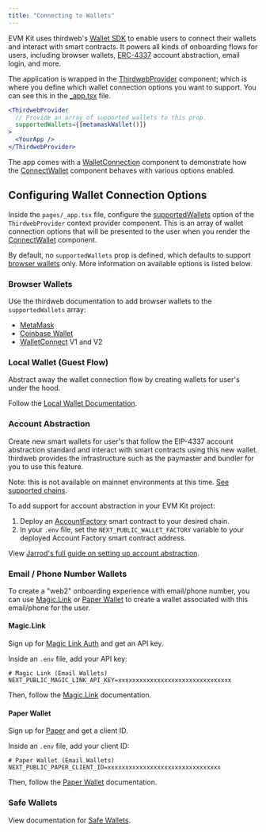 ```yaml
---
title: "Connecting to Wallets"
---
```


EVM Kit uses thirdweb's [Wallet SDK](https://portal.thirdweb.com/wallet) to enable users to connect their wallets
and interact with smart contracts. It powers all kinds of onboarding flows for users, including browser wallets,
[ERC-4337](https://blog.jarrodwatts.com/what-is-account-abstraction-and-how-does-eip-4337-work) account abstraction, email login, and more.

The application is wrapped in the [ThirdwebProvider](https://portal.thirdweb.com/react/react.thirdwebprovider) component; which is where you define
which wallet connection options you want to support. You can see this in the [\_app.tsx](https://github.com/jarrodwatts/evmkit/blob/main/template/application/pages/_app.tsx)
file.

```jsx pages/_app.tsx
<ThirdwebProvider
  // Provide an array of supported wallets to this prop.
  supportedWallets={[metamaskWallet()]}
>
  <YourApp />
</ThirdwebProvider>
```

The app comes with a [WalletConnection](https://github.com/jarrodwatts/evmkit/blob/main/template/application/components/demo/WalletConnection.tsx)
component to demonstrate how the [ConnectWallet](https://portal.thirdweb.com/react/react.connectwallet) component behaves with various options enabled.

## Configuring Wallet Connection Options

Inside the `pages/_app.tsx` file, configure the [supportedWallets](https://portal.thirdweb.com/react/react.thirdwebprovider#supportedwallets-optional)
option of the `ThirdwebProvider` context provider component. This is an array of wallet connection options that will be presented to the user when you
render the [ConnectWallet](https://portal.thirdweb.com/react/react.connectwallet) component.

By default, no `supportedWallets` prop is defined, which defaults to support [browser wallets](#browser-wallets) only. More information on available options is listed below.

### Browser Wallets

Use the thirdweb documentation to add browser wallets to the `supportedWallets` array:

- [MetaMask](https://portal.thirdweb.com/react/react.coinbasewallet#usage-with-connectwallet)
- [Coinbase Wallet](https://portal.thirdweb.com/react/react.coinbasewallet#usage-with-connectwallet)
- [WalletConnect](https://portal.thirdweb.com/react/react.walletconnect#usage-with-connectwallet) V1 and V2

### Local Wallet (Guest Flow)

Abstract away the wallet connection flow by creating wallets for user's under the hood.

Follow the [Local Wallet Documentation](https://portal.thirdweb.com/react/react.localwallet#usage-with-connectwallet).

### Account Abstraction

Create new smart wallets for user's that follow the EIP-4337 account abstraction standard and interact
with smart contracts using this new wallet.
thirdweb provides the infrastructure such as the paymaster and bundler for you to use this feature.

Note: this is not available on mainnet environments at this time. [See supported chains](https://portal.thirdweb.com/wallet/smart-wallet#supported-chains).

To add support for account abstraction in your EVM Kit project:

1. Deploy an [AccountFactory](https://thirdweb.com/thirdweb.eth/AccountFactory) smart contract to your desired chain.
2. In your `.env` file, set the `NEXT_PUBLIC_WALLET_FACTORY` variable to your deployed Account Factory smart contract address.

View [Jarrod's full guide on setting up account abstraction](https://blog.jarrodwatts.com/i-fixed-web3-onboarding).

### Email / Phone Number Wallets

To create a "web2" onboarding experience with email/phone number, you can use
[Magic.Link](https://portal.thirdweb.com/react/react.magiclink) or
[Paper Wallet](https://portal.thirdweb.com/react/react.paperwallet) to create a wallet associated with this email/phone for the user.

#### Magic.Link

Sign up for [Magic Link Auth](https://magic.link/auth) and get an API key.

Inside an `.env` file, add your API key:

```env
# Magic Link (Email Wallets)
NEXT_PUBLIC_MAGIC_LINK_API_KEY=xxxxxxxxxxxxxxxxxxxxxxxxxxxxxxxx
```

Then, follow the [Magic.Link](https://portal.thirdweb.com/react/react.magiclink) documentation.

#### Paper Wallet

Sign up for [Paper](https://withpaper.com/) and get a client ID.

Inside an `.env` file, add your client ID:

```env
# Paper Wallet (Email Wallets)
NEXT_PUBLIC_PAPER_CLIENT_ID=xxxxxxxxxxxxxxxxxxxxxxxxxxxxxxxx
```

Then, follow the [Paper Wallet](https://portal.thirdweb.com/react/react.paperwallet) documentation.

### Safe Wallets

View documentation for [Safe Wallets](https://portal.thirdweb.com/react/react.safewallet).
